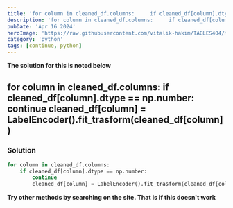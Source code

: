 ```yaml
---
title: 'for column in cleaned_df.columns:     if cleaned_df[column].dtype == np.number:         continue         cleaned_df[column] = LabelEncoder().fit_trasform(cleaned_df[column])'
description: 'for column in cleaned_df.columns:     if cleaned_df[column].dtype == np.number:         continue         cleaned_df[column] = LabelEncoder().fit_trasform(cleaned_df[column])'
pubDate: 'Apr 16 2024'
heroImage: 'https://raw.githubusercontent.com/vitalik-hakim/TABLES404/main/error_b/python.jpg'
category: 'python'
tags: [continue, python]
---
```


**The solution for this is noted below**

## for column in cleaned_df.columns: if cleaned_df[column].dtype == np.number: continue cleaned_df[column] = LabelEncoder().fit_trasform(cleaned_df[column])

### Solution

```python
for column in cleaned_df.columns:
    if cleaned_df[column].dtype == np.number:
        continue
        cleaned_df[column] = LabelEncoder().fit_trasform(cleaned_df[column])
```

**Try other methods by searching on the site. That is if this doesn't work**
